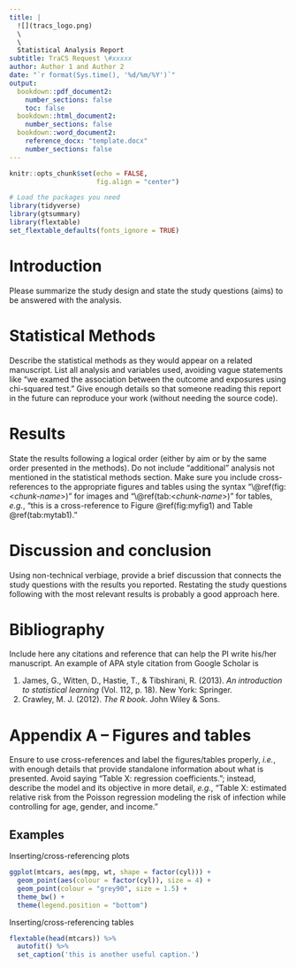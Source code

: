 ```yaml
---
title: |
  ![](tracs_logo.png)
  \
  \
  Statistical Analysis Report
subtitle: TraCS Request \#xxxxx
author: Author 1 and Author 2
date: "`r format(Sys.time(), '%d/%m/%Y')`"
output:
  bookdown::pdf_document2:
    number_sections: false
    toc: false
  bookdown::html_document2:
    number_sections: false
  bookdown::word_document2:
    reference_docx: "template.docx"
    number_sections: false
---
```


```r
knitr::opts_chunk$set(echo = FALSE,
                      fig.align = "center")

# Load the packages you need
library(tidyverse)
library(gtsummary)
library(flextable)
set_flextable_defaults(fonts_ignore = TRUE)
```

# Introduction

Please summarize the study design and state the study questions (aims) to be answered with the analysis.

# Statistical Methods

Describe the statistical methods as they would appear on a related manuscript. List all analysis and variables used, avoiding vague statements like "we examed the association between the outcome and exposures using chi-squared test." Give enough details so that someone reading this report in the future can reproduce your work (without needing the source code).

# Results

State the results following a logical order (either by aim or by the same order presented in the methods). Do not include "additional" analysis not mentioned in the statistical methods section. Make sure you include cross-references to the appropriate figures and tables using the syntax "\\\@ref(fig:\<*chunk-name*\>)" for images and "\\\@ref(tab:\<*chunk-name*\>)" for tables, *e.g.*, "this is a cross-reference to Figure \@ref(fig:myfig1) and Table \@ref(tab:mytab1)."

# Discussion and conclusion

Using non-technical verbiage, provide a brief discussion that connects the study questions with the results you reported. Restating the study questions following with the most relevant results is probably a good approach here.

# Bibliography

Include here any citations and reference that can help the PI write his/her manuscript. An example of APA style citation from Google Scholar is

1.  James, G., Witten, D., Hastie, T., & Tibshirani, R. (2013). *An introduction to statistical learning* (Vol. 112, p. 18). New York: Springer.
1.  Crawley, M. J. (2012). *The R book*. John Wiley & Sons.


# Appendix A -- Figures and tables

Ensure to use cross-references and label the figures/tables properly, *i.e.*, with enough details that provide standalone information about what is presented. Avoid saying "Table X: regression coefficients."; instead, describe the model and its objective in more detail, *e.g.*, "Table X: estimated relative risk from the Poisson regression modeling the risk of infection while controlling for age, gender, and income."

## Examples

Inserting/cross-referencing plots

```r
ggplot(mtcars, aes(mpg, wt, shape = factor(cyl))) +
  geom_point(aes(colour = factor(cyl)), size = 4) +
  geom_point(colour = "grey90", size = 1.5) +
  theme_bw() +
  theme(legend.position = "bottom")
```

Inserting/cross-referencing tables

```r
flextable(head(mtcars)) %>% 
  autofit() %>% 
  set_caption('this is another useful caption.')
```
